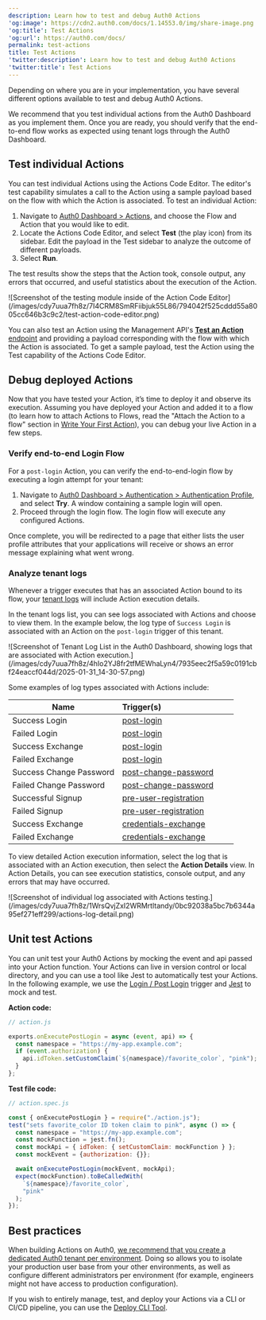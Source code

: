 ```yaml
---
description: Learn how to test and debug Auth0 Actions
'og:image': https://cdn2.auth0.com/docs/1.14553.0/img/share-image.png
'og:title': Test Actions
'og:url': https://auth0.com/docs/
permalink: test-actions
title: Test Actions
'twitter:description': Learn how to test and debug Auth0 Actions
'twitter:title': Test Actions
---
```

Depending on where you are in your implementation, you have several different options available to test and debug Auth0 Actions.

We recommend that you test individual actions from the <Tooltip tip="Auth0 Dashboard: Auth0's main product to configure your services." cta="View Glossary" href="/docs/glossary?term=Auth0+Dashboard">Auth0 Dashboard</Tooltip> as you implement them. Once you are ready, you should verify that the end-to-end flow works as expected using tenant logs through the Auth0 Dashboard.

## Test individual Actions

You can test individual Actions using the Actions Code Editor. The editor's test capability simulates a call to the Action using a sample payload based on the flow with which the Action is associated. To test an individual Action:

1. Navigate to [Auth0 Dashboard > Actions](https://manage.auth0.com/#/actions), and choose the Flow and Action that you would like to edit.
2. Locate the Actions Code Editor, and select **Test** (the play icon) from its sidebar. Edit the payload in the Test sidebar to analyze the outcome of different payloads.
3. Select **Run**.

The test results show the steps that the Action took, console output, any errors that occurred, and useful statistics about the execution of the Action.

<Frame>![Screenshot of the testing module inside of the Action Code Editor](/images/cdy7uua7fh8z/7I4CRM8SmRFiibjuk55L86/794042f525cddd55a8005cc646b3c9c2/test-action-code-editor.png)</Frame>

<Callout icon="file-lines" color="#0EA5E9" iconType="regular">

You can also test an Action using the Management API's [**Test an Action** endpoint](https://auth0.com/docs/api/management/v2#!/Actions/post_test_action) and providing a payload corresponding with the flow with which the Action is associated. To get a sample payload, test the Action using the Test capability of the Actions Code Editor.

</Callout>

## Debug deployed Actions

Now that you have tested your Action, it’s time to deploy it and observe its execution. Assuming you have deployed your Action and added it to a flow (to learn how to attach Actions to Flows, read the "Attach the Action to a flow" section in [Write Your First Action](/docs/customize/actions/write-your-first-action)), you can debug your live Action in a few steps.

### Verify end-to-end Login Flow

For a `post-login` Action, you can verify the end-to-end-login flow by executing a login attempt for your tenant:

1. Navigate to [Auth0 Dashboard > Authentication > Authentication Profile](https://manage.auth0.com/#/authentication-profiles), and select **Try**. A window containing a sample login will open.
2. Proceed through the login flow. The login flow will execute any configured Actions.

Once complete, you will be redirected to a page that either lists the user profile attributes that your applications will receive or shows an error message explaining what went wrong.

### Analyze tenant logs

Whenever a trigger executes that has an associated Action bound to its flow, your [tenant logs](/docs/deploy-monitor/logs/view-log-events) will include Action execution details.

In the tenant logs list, you can see logs associated with Actions and choose to view them. In the example below, the log type of `Success Login` is associated with an Action on the `post-login` trigger of this tenant.

<Frame>![Screenshot of Tenant Log List in the Auth0 Dashboard, showing logs that are associated with Action execution.](/images/cdy7uua7fh8z/4hIo2YJ8fr2tfMEWhaLyn4/7935eec2f5a59c0191cbf24eaccf044d/2025-01-31_14-30-57.png)</Frame>

Some examples of log types associated with Actions include:

<table class="table"><thead>
<tr>
<th><strong>Name</strong></th>
<th><strong>Trigger(s)</strong>                                </th>
</tr>
</thead>
<tbody>
<tr>
<td>Success Login</td>
<td><a href="/docs/customize/actions/explore-triggers/signup-and-login-triggers/login-trigger">post-login</a></td>
</tr>
<tr>
<td>Failed Login</td>
<td><a href="/docs/customize/actions/explore-triggers/signup-and-login-triggers/login-trigger">post-login</a></td>
</tr>
<tr>
<td>Success Exchange</td>
<td><a href="/docs/customize/actions/explore-triggers/signup-and-login-triggers/login-trigger">post-login</a></td>
</tr>
<tr>
<td>Failed Exchange</td>
<td><a href="/docs/customize/actions/explore-triggers/signup-and-login-triggers/login-trigger">post-login</a></td>
</tr>
<tr>
<td>Success Change Password</td>
<td><a href="/docs/customize/actions/explore-triggers/password-reset-triggers/post-change-password-trigger">post-change-password</a></td>
</tr>
<tr>
<td>Failed Change Password</td>
<td><a href="/docs/customize/actions/explore-triggers/password-reset-triggers/post-change-password-trigger">post-change-password</a></td>
</tr>
<tr>
<td>Successful Signup</td>
<td><a href="/docs/customize/actions/explore-triggers/signup-and-login-triggers/pre-user-registration-trigger">pre-user-registration</a></td>
</tr>
<tr>
<td>Failed Signup</td>
<td><a href="/docs/customize/actions/explore-triggers/signup-and-login-triggers/pre-user-registration-trigger">pre-user-registration</a></td>
</tr>
<tr>
<td>Success Exchange</td>
<td><a href="/docs/customize/actions/explore-triggers/machine-to-machine-trigger">credentials-exchange</a></td>
</tr>
<tr>
<td>Failed Exchange</td>
<td><a href="/docs/customize/actions/explore-triggers/machine-to-machine-trigger">credentials-exchange</a></td>
</tr>
</tbody>
</table>

To view detailed Action execution information, select the log that is associated with an Action execution, then select the **Action Details** view. In Action Details, you can see execution statistics, console output, and any errors that may have occurred.

<Frame>![Screenshot of individual log associated with Actions testing.](/images/cdy7uua7fh8z/1WrsQvjZxI2WRMrtltandy/0bc92038a5bc7b6344a95ef271eff299/actions-log-detail.png)</Frame>

## Unit test Actions

​You can unit test your Auth0 Actions by mocking the event and api passed into your Action function. Your Actions can live in version control or local directory, and you can use a tool like Jest to automatically test your Actions. In the following example, we use the [Login / Post Login](/docs/customize/actions/explore-triggers/signup-and-login-triggers/login-trigger) trigger and [Jest](https://jestjs.io/) to mock and test.

**Action code:**

```javascript lines
// action.js

exports.onExecutePostLogin = async (event, api) => {
  const namespace = "https://my-app.example.com";
  if (event.authorization) {
    api.idToken.setCustomClaim(`${namespace}/favorite_color`, "pink");
  }
};
```






**Test file code:**

```javascript lines
// action.spec.js

const { onExecutePostLogin } = require("./action.js");
test("sets favorite_color ID token claim to pink", async () => {
  const namespace = "https://my-app.example.com";
  const mockFunction = jest.fn();
  const mockApi = { idToken: { setCustomClaim: mockFunction } };
  const mockEvent = {authorization: {}};

  await onExecutePostLogin(mockEvent, mockApi);
  expect(mockFunction).toBeCalledWith(
    `${namespace}/favorite_color`,
    "pink"
  );
});
```






## Best practices

When building Actions on Auth0, [we recommend that you create a dedicated Auth0 tenant per environment](/docs/get-started/auth0-overview/create-tenants/set-up-multiple-environments). Doing so allows you to isolate your production user base from your other environments, as well as configure different administrators per environment (for example, engineers might not have access to production configuration).

<Callout icon="file-lines" color="#0EA5E9" iconType="regular">

If you wish to entirely manage, test, and deploy your Actions via a CLI or CI/CD pipeline, you can use the [Deploy CLI Tool](/docs/deploy-monitor/deploy-cli-tool).

</Callout>
